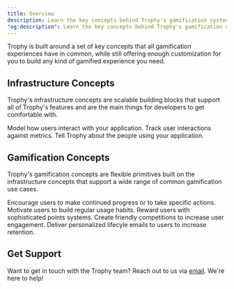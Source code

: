 ```yaml
---
title: Overview
description: Learn the key concepts behind Trophy's gamification system.
"og:description": Learn the key concepts behind Trophy's gamification system including Metrics, Events, Achievements and Streaks.
---
```


Trophy is built around a set of key concepts that all gamification experiences have in common, while still offering enough customization for you to build any kind of gamified experience you need.

## Infrastructure Concepts

Trophy's infrastructure concepts are scalable building blocks that support all of Trophy's features and are the main things for developers to get comfortable with.

<CardGroup>
  <Card title="Metrics" icon="box" href="/platform/metrics">
    Model how users interact with your application.
  </Card>
  <Card title="Events" icon="radio-tower" href="/platform/events">
    Track user interactions against metrics.
  </Card>
  <Card title="Users" icon="users" href="/platform/users">
    Tell Trophy about the people using your application.
  </Card>
</CardGroup>

## Gamification Concepts

Trophy's gamification concepts are flexible primitives built on the infrastructure concepts that support a wide range of common gamification use cases.

<CardGroup>
  <Card title="Achievements" icon="trophy" href="/platform/achievements">
    Encourage users to make continued progress or to take specific actions.
  </Card>
  <Card title="Streaks" icon="flame" href="/platform/streaks">
    Motivate users to build regular usage habits.
  </Card>
  <Card title="Points" icon="sparkle" href="/platform/points">
    Reward users with sophisticated points systems.
  </Card>
  <Card
    title="Leaderboards"
    icon="/icons/leaderboard.svg"
    href="/platform/leaderboards"
  >
    Create friendly competitions to increase user engagement.
  </Card>
  <Card title="Emails" icon="mail" href="/platform/emails">
    Deliver personalized lifecyle emails to users to increase retention.
  </Card>
</CardGroup>

## Get Support

Want to get in touch with the Trophy team? Reach out to us via [email](mailto:support@trophy.so). We're here to help!

